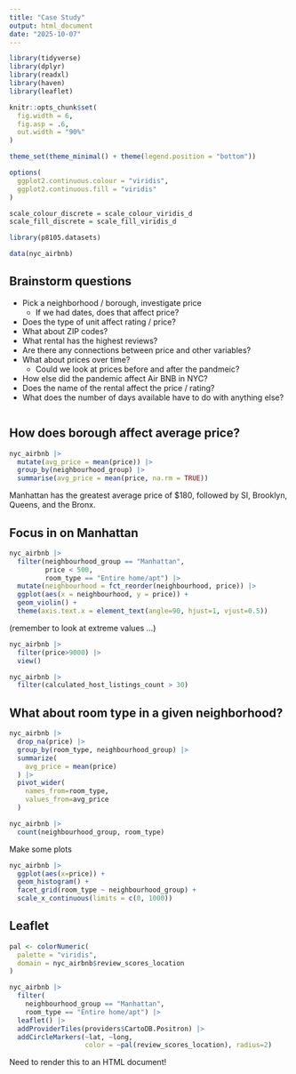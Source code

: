 ```yaml
---
title: "Case Study"
output: html_document
date: "2025-10-07"
---
```


```r
library(tidyverse)
library(dplyr)
library(readxl)
library(haven)
library(leaflet)

knitr::opts_chunk$set(
  fig.width = 6,
  fig.asp = .6,
  out.width = "90%"
)

theme_set(theme_minimal() + theme(legend.position = "bottom"))

options(
  ggplot2.continuous.colour = "viridis",
  ggplot2.continuous.fill = "viridis"
)

scale_colour_discrete = scale_colour_viridis_d
scale_fill_discrete = scale_fill_viridis_d
```


```r
library(p8105.datasets)

data(nyc_airbnb)
```


## Brainstorm questions
* Pick a neighborhood / borough, investigate price
  * If we had dates, does that affect price?
* Does the type of unit affect rating / price?
* What about ZIP codes?
* What rental has the highest reviews?
* Are there any connections between price and other variables?
* What about prices over time?
  * Could we look at prices before and after the pandmeic?
* How else did the pandemic affect Air BNB in NYC?
* Does the name of the rental affect the price / rating?
* What does the number of days available have to do with anything else?

```r

```

## How does borough affect average price?
```r
nyc_airbnb |>
  mutate(avg_price = mean(price)) |>
  group_by(neighbourhood_group) |>
  summarise(avg_price = mean(price, na.rm = TRUE))
```
Manhattan has the greatest average price of $180, followed by SI, Brooklyn, Queens, and the Bronx.

## Focus in on Manhattan
```r
nyc_airbnb |>
  filter(neighbourhood_group == "Manhattan",
         price < 500,
         room_type == "Entire home/apt") |>
  mutate(neighbourhood = fct_reorder(neighbourhood, price)) |>
  ggplot(aes(x = neighbourhood, y = price)) +
  geom_violin() +
  theme(axis.text.x = element_text(angle=90, hjust=1, vjust=0.5))
```

(remember to look at extreme values ...)
```r
nyc_airbnb |>
  filter(price>9000) |>
  view()
```

```r
nyc_airbnb |>
  filter(calculated_host_listings_count > 30)
```


## What about room type in a given neighborhood?
```r
nyc_airbnb |>
  drop_na(price) |>
  group_by(room_type, neighbourhood_group) |>
  summarize(
    avg_price = mean(price)
  ) |>
  pivot_wider(
    names_from=room_type, 
    values_from=avg_price
  )
```


```r
nyc_airbnb |>
  count(neighbourhood_group, room_type)

```

Make some plots
```r
nyc_airbnb |>
  ggplot(aes(x=price)) +
  geom_histogram() +
  facet_grid(room_type ~ neighbourhood_group) +
  scale_x_continuous(limits = c(0, 1000)) 
```


## Leaflet
```r
pal <- colorNumeric(
  palette = "viridis",
  domain = nyc_airbnb$review_scores_location
)

nyc_airbnb |>
  filter(
    neighbourhood_group == "Manhattan",
    room_type == "Entire home/apt") |>
  leaflet() |>
  addProviderTiles(providers$CartoDB.Positron) |>
  addCircleMarkers(~lat, ~long, 
                   color = ~pal(review_scores_location), radius=2) 
```
Need to render this to an HTML document!
